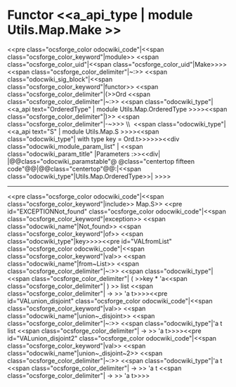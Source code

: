 =Functor <<a_api_type | module Utils.Map.Make >> =
<<pre class="ocsforge_color odocwiki_code"|<<span class="ocsforge_color_keyword"|module>> <<span class="ocsforge_color_uid"|<<span class="ocsforge_color_uid"|Make>>>> <<span class="ocsforge_color_delimiter"|~:>> <<span class="odocwiki_sig_block"|<<span class="ocsforge_color_keyword"|functor>> <<span class="ocsforge_color_delimiter"|(>>Ord <<span class="ocsforge_color_delimiter"|~:>> <<span class="odocwiki_type"|<<a_api text="OrderedType" | module Utils.Map.OrderedType >>>><<span class="ocsforge_color_delimiter"|)>> <<span class="ocsforge_color_delimiter"|-~>>> \\  <<span class="odocwiki_type"|<<a_api text="S" | module Utils.Map.S >>>><<span class="odocwiki_type"|  with type key = Ord.t>>>>>><<div class="odocwiki_module_param_list" | <<span class="odocwiki_param_title" |Parameters :>><<div|
|@@class="odocwiki_paramstable"@ @class="centertop fifteen code"@@{{{Ord}}}|@@class="centertop"@@:|<<span class="odocwiki_type"|Utils.Map.OrderedType>>|
>>>>

----
<<pre class="ocsforge_color odocwiki_code"|<<span class="ocsforge_color_keyword"|include>> Map.S>>
<<pre id="EXCEPTIONNot_found" class="ocsforge_color odocwiki_code"|<<span class="ocsforge_color_keyword"|exception>> <<span class="odocwiki_name"|Not_found>> <<span class="ocsforge_color_keyword"|of>> <<span class="odocwiki_type"|key>>>><<pre id="VALfromList" class="ocsforge_color odocwiki_code"|<<span class="ocsforge_color_keyword"|val>> <<span class="odocwiki_name"|from~List>> <<span class="ocsforge_color_delimiter"|~:>> <<span class="odocwiki_type"|<<span class="ocsforge_color_delimiter"| ( >>key * 'a<<span class="ocsforge_color_delimiter"| ) >> list <<span class="ocsforge_color_delimiter"| -> >> 'a t>>>><<pre id="VALunion_disjoint" class="ocsforge_color odocwiki_code"|<<span class="ocsforge_color_keyword"|val>> <<span class="odocwiki_name"|union~_disjoint>> <<span class="ocsforge_color_delimiter"|~:>> <<span class="odocwiki_type"|'a t list <<span class="ocsforge_color_delimiter"| -> >> 'a t>>>><<pre id="VALunion_disjoint2" class="ocsforge_color odocwiki_code"|<<span class="ocsforge_color_keyword"|val>> <<span class="odocwiki_name"|union~_disjoint~2>> <<span class="ocsforge_color_delimiter"|~:>> <<span class="odocwiki_type"|'a t <<span class="ocsforge_color_delimiter"| -> >> 'a t <<span class="ocsforge_color_delimiter"| -> >> 'a t>>>>